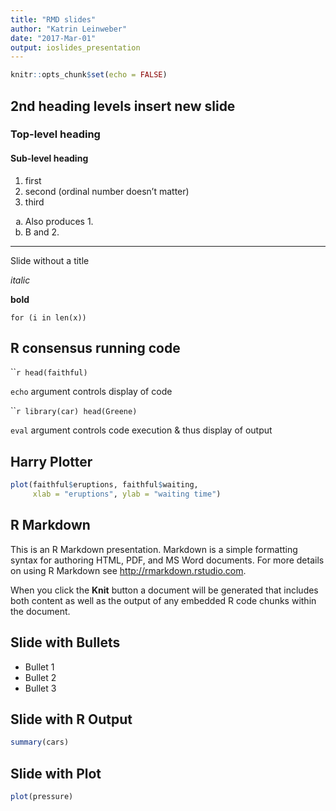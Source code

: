 ```yaml
---
title: "RMD slides"
author: "Katrin Leinweber"
date: "2017-Mar-01"
output: ioslides_presentation
---
```


```r
knitr::opts_chunk$set(echo = FALSE)
```

## 2nd heading levels insert new slide

### Top-level heading

#### Sub-level heading

1. first
1. second (ordinal number doesn't matter)
1. third

a) Also produces 1.
a) B and 2.

***
Slide without a title

*italic*

**bold**

`for (i in len(x))`

## R consensus running code

`````r
head(faithful)
```

`echo` argument controls display of code

`````r
library(car)
head(Greene)
```

`eval` argument controls code execution & thus display of output

## Harry Plotter

```r
plot(faithful$eruptions, faithful$waiting, 
     xlab = "eruptions", ylab = "waiting time")
```


## R Markdown

This is an R Markdown presentation. Markdown is a simple formatting syntax for authoring HTML, PDF, and MS Word documents. For more details on using R Markdown see <http://rmarkdown.rstudio.com>.

When you click the **Knit** button a document will be generated that includes both content as well as the output of any embedded R code chunks within the document.

## Slide with Bullets

- Bullet 1
- Bullet 2
- Bullet 3

## Slide with R Output

```r
summary(cars)
```

## Slide with Plot

```r
plot(pressure)
```

